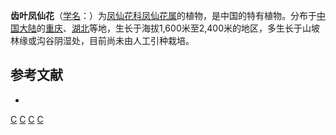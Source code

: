 {{Speciesbox 
| taxon = Impatiens odontophylla
| authority = Hook. f.
}}
'''齿叶凤仙花'''（[[学名|学名]]：{{lang|la|''Impatiens odontophylla''}}）为[[凤仙花科|凤仙花科]][[凤仙花属|凤仙花属]]的植物，是中国的特有植物。分布于[[中国大陆|中国大陆]]的[[重庆|重庆]]、[[湖北|湖北]]等地，生长于海拔1,600米至2,400米的地区，多生长于山坡林缘或沟谷阴湿处，目前尚未由人工引种栽培。

== 参考文献 ==
<div class="references-small">
* {{cite web| url =http://www.bioinfo.cn/db05/KmzwSpecies.php?action=view&id=1715| title =齿叶凤仙花| work =《中国高等植物数据库全库》| publisher =中国科学院微生物研究所| author =昆明植物研究所| accessdate =2009-02-22| deadurl =yes| archiveurl =https://web.archive.org/web/20160305020501/http://www.bioinfo.cn/db05/KmzwSpecies.php?action=view&id=1715| archivedate =2016-03-05}}
</div>
{{Taxonbar|from=Q11180335}}

[[Category:凤仙花属|C]]
[[Category:中國特有植物|C]]
[[Category:重庆植物|C]]
[[Category:湖北植物|C]]